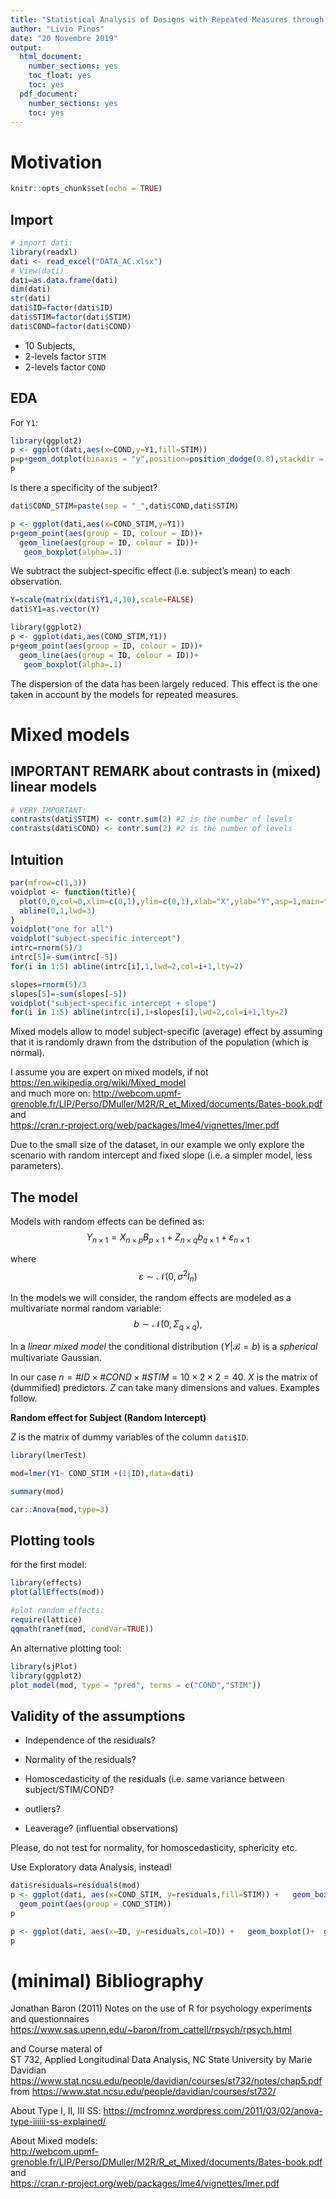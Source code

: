 ---
title: "Statistical Analysis of Designs with Repeated Measures through Mixed Models"
author: "Livio Finos"
date: "20 Novembre 2019"
output:
  html_document:
    number_sections: yes
    toc_float: yes
    toc: yes
  pdf_document:
    number_sections: yes
    toc: yes
---

# Motivation
```{r setup, message=FALSE, echo=FALSE}
knitr::opts_chunk$set(echo = TRUE)
```


## Import

```{r}
# import dati:
library(readxl)
dati <- read_excel("DATA_AC.xlsx")
# View(dati)
dati=as.data.frame(dati)
dim(dati)
str(dati)
dati$ID=factor(dati$ID)
dati$STIM=factor(dati$STIM)
dati$COND=factor(dati$COND)
```


- 10 Subjects,
- 2-levels factor `STIM`
- 2-levels factor `COND`


## EDA

For  `Y1`:

```{r}
library(ggplot2)
p <- ggplot(dati,aes(x=COND,y=Y1,fill=STIM))
p=p+geom_dotplot(binaxis = "y",position=position_dodge(0.8),stackdir = "center") +geom_boxplot(alpha=.1)
p
```

Is there a specificity of the subject?

```{r}
dati$COND_STIM=paste(sep = "_",dati$COND,dati$STIM)

p <- ggplot(dati,aes(x=COND_STIM,y=Y1))
p+geom_point(aes(group = ID, colour = ID))+
  geom_line(aes(group = ID, colour = ID))+
   geom_boxplot(alpha=.1)
```

We subtract the subject-specific effect (i.e. subject's mean) to each observation.

```{r}
Y=scale(matrix(dati$Y1,4,10),scale=FALSE)
dati$Y1=as.vector(Y)

library(ggplot2)
p <- ggplot(dati,aes(COND_STIM,Y1))
p+geom_point(aes(group = ID, colour = ID))+
  geom_line(aes(group = ID, colour = ID))+
   geom_boxplot(alpha=.1)
```

The dispersion of the data has been largely reduced.
This effect is the one taken in account by the models for repeated measures. 

# Mixed models

## IMPORTANT REMARK about contrasts in (mixed) linear models

```{r}
# VERY IMPORTANT:
contrasts(dati$STIM) <- contr.sum(2) #2 is the number of levels
contrasts(dati$COND) <- contr.sum(2) #2 is the number of levels
```


## Intuition

```{r message=FALSE,echo=FALSE}
par(mfrow=c(1,3))
voidplot <- function(title){
  plot(0,0,col=0,xlim=c(0,1),ylim=c(0,1),xlab="X",ylab="Y",asp=1,main=title)
  abline(0,1,lwd=3)
}
voidplot("one for all")
voidplot("subject-specific intercept")
intrc=rnorm(5)/3
intrc[5]=-sum(intrc[-5])
for(i in 1:5) abline(intrc[i],1,lwd=2,col=i+1,lty=2)

slopes=rnorm(5)/3
slopes[5]=-sum(slopes[-5])
voidplot("subject-specific intercept + slope")
for(i in 1:5) abline(intrc[i],1+slopes[i],lwd=2,col=i+1,lty=2)
```

Mixed models allow to model subject-specific (average) effect by assuming that it is randomly drawn from the dstribution of the population (which is normal).


I assume you are expert on mixed models, if not
<https://en.wikipedia.org/wiki/Mixed_model>   
and much more on:
<http://webcom.upmf-grenoble.fr/LIP/Perso/DMuller/M2R/R_et_Mixed/documents/Bates-book.pdf>  
and  
<https://cran.r-project.org/web/packages/lme4/vignettes/lmer.pdf>


Due to the small size of the dataset, in our example we only explore the scenario with random intercept and fixed slope (i.e. a simpler model, less parameters).

## The model
Models with random effects can be defined as:
$$Y_{n\times 1} = X_{n\times p} B_{p\times 1} + Z_{n\times q} b_{q\times 1} + \varepsilon_{n\times 1}$$

where $$\varepsilon\sim\mathcal{N}( 0,\sigma^2 I_n)$$

In the models we will consider, the random effects are modeled
    as a multivariate normal random variable:
    $$b\sim\mathcal{N}(0,\Sigma_{q\times q}),$$

In a *linear mixed model* the conditional distribution $(Y|\mathcal B=b)$ is    a *spherical* multivariate Gaussian.


In our case $n=\#ID \times \#COND \times \#STIM=10\times 2 \times 2 = 40$.
$X$ is the matrix of (dummified) predictors. 
$Z$ can take many dimensions and values. Examples follow.

**Random effect for Subject (Random Intercept)**

$Z$ is the matrix of dummy variables of the column `dati$ID`.

```{r message=FALSE}
library(lmerTest)

mod=lmer(Y1~ COND_STIM +(1|ID),data=dati)

summary(mod)

car::Anova(mod,type=3)
```



## Plotting tools

for the first model:
```{r message=FALSE}
library(effects)
plot(allEffects(mod))

#plot random effects:
require(lattice)
qqmath(ranef(mod, condVar=TRUE))
```



An alternative plotting tool:

```{r message=FALSE}
library(sjPlot)
library(ggplot2)
plot_model(mod, type = "pred", terms = c("COND","STIM"))
```


## Validity of the assumptions


* Independence of the residuals?
* Normality of the residuals?
* Homoscedasticity of the residuals (i.e. same variance between subject/STIM/COND?
* outliers?

* Leaverage? (influential observations)

Please, do not test for normality, for homoscedasticity, sphericity etc. 

Use Exploratory data Analysis, instead!


```{r}
dati$residuals=residuals(mod)
p <- ggplot(dati, aes(x=COND_STIM, y=residuals,fill=STIM)) +   geom_boxplot() +
  geom_point(aes(group = COND_STIM))
p

p <- ggplot(dati, aes(x=ID, y=residuals,col=ID)) +   geom_boxplot()+  geom_point(aes(group = interaction(ID)))
p
```

<!-- ## Contrasts and post-hoc -->

<!-- ### Post-hoc -->
<!-- ```{r} -->
<!-- library(multcomp) -->
<!-- summary(glht(mod, linfct = mcp(COND = "Tukey"))) -->
<!-- ``` -->

<!-- ### Custom contrasts -->
<!-- An example:    -->

<!-- - neutral vs object in O1 (left) -->
<!-- - disgust vs neutral in O1 (left) -->
<!-- - fear vs neutral in O1 (left) -->
<!-- - happy vs neutral in O1 (left) -->

<!-- ```{r} -->
<!-- library(multcomp) -->
<!-- ncoeff=length(coefficients(mod2)[[1]]) -->
<!-- contr <- rbind("n - o" = c(0,0,0,0,0,0,1,-1, rep(0,ncoeff-8)), -->
<!--                "d - n" = c(0,0,0,0,0,0,-1, rep(0,ncoeff-7)), -->
<!--                  "f - n" = c(0,0,0,0,1,0,-1, rep(0,ncoeff-7)),  -->
<!--                  "h - n" = c(0,0,0,0,0,1,-1, rep(0,ncoeff-7))) -->
<!-- compa= glht(mod2, linfct = contr) -->
<!-- summary(compa, test = adjusted("none")) -->

<!-- # with multiple comparisons -->
<!-- summary(compa) -->
<!-- ``` -->


# (minimal) Bibliography

Jonathan Baron (2011) Notes on the use of R for psychology experiments and questionnaires
<https://www.sas.upenn.edu/~baron/from_cattell/rpsych/rpsych.html>

and Course materal of   
ST 732, Applied Longitudinal Data Analysis, NC State University
by Marie Davidian
<https://www.stat.ncsu.edu/people/davidian/courses/st732/notes/chap5.pdf>
from <https://www.stat.ncsu.edu/people/davidian/courses/st732/>


About Type I, II, III SS:    <https://mcfromnz.wordpress.com/2011/03/02/anova-type-iiiiii-ss-explained/>

About Mixed models:   
<http://webcom.upmf-grenoble.fr/LIP/Perso/DMuller/M2R/R_et_Mixed/documents/Bates-book.pdf>  
and  
<https://cran.r-project.org/web/packages/lme4/vignettes/lmer.pdf>
